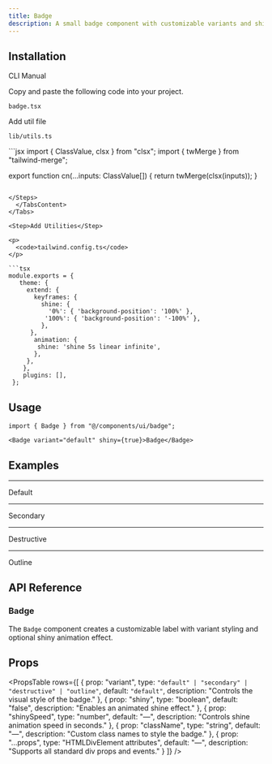 ```yaml
---
title: Badge
description: A small badge component with customizable variants and shiny animation effects. 
---
```


<ComponentPreview
  name="badge-demo"
  className=""
  description="Interactive badge with default styling and animation"
/>

## Installation

<Tabs defaultValue="cli" className="w-full">
  <TabsList>
    <TabsTrigger value="cli">CLI</TabsTrigger>
    <TabsTrigger value="manual">Manual</TabsTrigger>
  </TabsList>
  <TabsContent value="cli">
    <PkgOptions name="badge" />
  </TabsContent>
  <TabsContent value="manual">
    <Steps>



<Step>Copy and paste the following code into your project.</Step>
<p>
  <code>badge.tsx</code>
</p>
<ComponentSource name="badge" />


<Step>Add util file</Step>
<p>
  <code>lib/utils.ts</code>
</p>
```jsx
import { ClassValue, clsx } from "clsx";
import { twMerge } from "tailwind-merge";

export function cn(...inputs: ClassValue[]) {
  return twMerge(clsx(inputs));
}
```

</Steps>
  </TabsContent>
</Tabs>

<Step>Add Utilities</Step>

<p>
  <code>tailwind.config.ts</code>
</p>

```tsx
module.exports = { 
   theme: { 
     extend: { 
       keyframes: { 
         shine: { 
           '0%': { 'background-position': '100%' }, 
          '100%': { 'background-position': '-100%' }, 
         }, 
      }, 
       animation: { 
        shine: 'shine 5s linear infinite', 
       }, 
     }, 
    }, 
    plugins: [], 
 };
```

## Usage

```tsx
import { Badge } from "@/components/ui/badge";
```

```tsx
<Badge variant="default" shiny={true}>Badge</Badge>
```

## Examples

---

<Step>Default</Step>

<ComponentPreview
  name="badge-demo"
  className=""
  description="Default badge with primary color and shine effect"
/>

---

<Step>Secondary</Step>

<ComponentPreview
  name="badge-secondary"
  className=""
  description="Subtle badge with secondary color theme and shine"
/>

---

<Step>Destructive</Step>

<ComponentPreview
  name="badge-destructive"
  className=""
  description="High-contrast badge for warnings and errors"
/>

---

<Step>Outline</Step>

<ComponentPreview
  name="badge-outline"
  className=""
  description="Minimal badge with border and transparent background"
/>

## API Reference

### Badge

The `Badge` component creates a customizable label with variant styling and optional shiny animation effect.

## Props

<PropsTable
  rows={[
    {
      prop: "variant",
      type: `"default" | "secondary" | "destructive" | "outline"`,
      default: `"default"`,
      description: "Controls the visual style of the badge."
    },
    {
      prop: "shiny",
      type: "boolean",
      default: "false",
      description: "Enables an animated shine effect."
    },
    {
      prop: "shinySpeed",
      type: "number",
      default: "—",
      description: "Controls shine animation speed in seconds."
    },
    {
      prop: "className",
      type: "string",
      default: "—",
      description: "Custom class names to style the badge."
    },
    {
      prop: "...props",
      type: "HTMLDivElement attributes",
      default: "—",
      description: "Supports all standard div props and events."
    }
  ]}
/>


